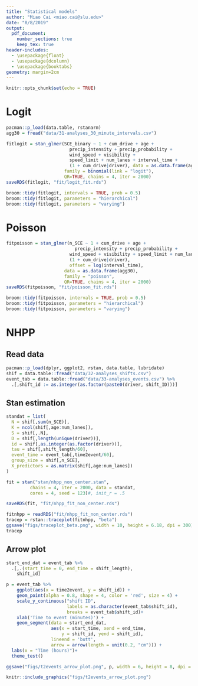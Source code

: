 ```yaml
---
title: "Statistical models"
author: "Miao Cai <miao.cai@slu.edu>"
date: "8/8/2019"
output: 
  pdf_document:
    number_sections: true
    keep_tex: true
header-includes: 
  - \usepackage{float}
  - \usepackage{dcolumn}
  - \usepackage{booktabs}
geometry: margin=2cm
---
```


```r
knitr::opts_chunk$set(echo = TRUE)
```

# Logit

```r
pacman::p_load(data.table, rstanarm)
agg30 = fread("data/31-analyses_30_minute_intervals.csv")
```

```r
fitlogit = stan_glmer(SCE_binary ~ 1 + cum_drive + age + 
                        precip_intensity + precip_probability + 
                        wind_speed + visibility + 
                        speed_limit + num_lanes + interval_time + 
                        (1 + cum_drive|driver), data = as.data.frame(agg30), 
                      family = binomial(link = "logit"), 
                      QR=TRUE, chains = 4, iter = 2000)
saveRDS(fitlogit, "fit/logit_fit.rds")

broom::tidy(fitlogit, intervals = TRUE, prob = 0.5)
broom::tidy(fitlogit, parameters = "hierarchical")
broom::tidy(fitlogit, parameters = "varying")
```

# Poisson

```r
fitpoisson = stan_glmer(n_SCE ~ 1 + cum_drive + age + 
                          precip_intensity + precip_probability + 
                        wind_speed + visibility + speed_limit + num_lanes + 
                        (1 + cum_drive|driver), 
                        offset = log(interval_time),
                      data = as.data.frame(agg30), 
                      family = "poisson", 
                      QR=TRUE, chains = 4, iter = 2000)
saveRDS(fitpoisson, "fit/poisson_fit.rds")

broom::tidy(fitpoisson, intervals = TRUE, prob = 0.5)
broom::tidy(fitpoisson, parameters = "hierarchical")
broom::tidy(fitpoisson, parameters = "varying")
```


# NHPP

## Read data

```r
pacman::p_load(dplyr, ggplot2, rstan, data.table, lubridate)
shif = data.table::fread("data/32-analyses_shifts.csv")
event_tab = data.table::fread("data/33-analyses_events.csv") %>% 
  .[,shift_id := as.integer(as.factor(paste0(driver, shift_ID)))]
```

## Stan estimation

```r
standat = list(
  N = shif[,sum(n_SCE)],
  K = ncol(shif[,age:num_lanes]),
  S = shif[,.N],
  D = shif[,length(unique(driver))],
  id = shif[,as.integer(as.factor(driver))],
  tau = shif[,shift_length/60],
  event_time = event_tab[,time2event/60],
  group_size = shif[,n_SCE],
  X_predictors = as.matrix(shif[,age:num_lanes])
)

fit = stan("stan/nhpp_non_center.stan",
         chains = 4, iter = 2000, data = standat, 
         cores = 4, seed = 123)#, init_r = .5

saveRDS(fit, "fit/nhpp_fit_non_center.rds")
```

```r
fitnhpp = readRDS("fit/nhpp_fit_non_center.rds")
tracep = rstan::traceplot(fitnhpp, "beta")
ggsave("figs/traceplot_beta.png", width = 10, height = 6.18, dpi = 300)
tracep
```


## Arrow plot

```r
start_end_dat = event_tab %>% 
  .[,.(start_time = 0, end_time = shift_length),
    shift_id]

p = event_tab %>% 
    ggplot(aes(x = time2event, y = shift_id)) + 
    geom_point(alpha = 0.8, shape = 4, color = 'red', size = 4) + 
    scale_y_continuous("shift ID", 
                       labels = as.character(event_tab$shift_id), 
                       breaks = event_tab$shift_id)+
    xlab('Time to event (minutes)') + 
    geom_segment(data = start_end_dat,
                 aes(x = start_time, xend = end_time, 
                     y = shift_id, yend = shift_id),
                 lineend = 'butt',
                 arrow = arrow(length = unit(0.2, "cm"))) + 
  labs(x = "Time (hours)")+
  theme_test()

ggsave("figs/t2events_arrow_plot.png", p, width = 6, height = 8, dpi = 300)
```

```r
knitr::include_graphics("figs/t2events_arrow_plot.png")
```

